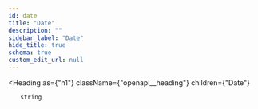 ```yaml
---
id: date
title: "Date"
description: ""
sidebar_label: "Date"
hide_title: true
schema: true
custom_edit_url: null
---
```



<Heading
  as={"h1"}
  className={"openapi__heading"}
  children={"Date"}
>
</Heading>





<ul>
  <div
    style={{"marginTop":".5rem","marginBottom":".5rem"}}
  >
    
    
    string
    
    
  </div>
</ul>
            